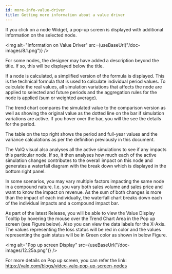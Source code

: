 ```yaml
---
id: more-info-value-driver
title: Getting more information about a value driver
---
```



If you click on a node Widget, a pop-up screen is displayed with
additional information on the selected node.

<img
  alt="Information on Value Driver"
  src={useBaseUrl("/doc-images/8.1.png")}
/>

For some nodes, the designer may have added a description beyond the
title. If so, this will be displayed below the title.

If a node is calculated, a simplified version of the formula is
displayed. This is the technical formula that is used to calculate
individual period values. To calculate the real values, all simulation
variations that affects the node are applied to selected and future
periods and the aggregation rules for the node is applied (sum or
weighted average).

The trend chart compares the simulated value to the comparison version
as well as showing the original value as the dotted line on the bar if
simulation variations are active. If you hover over the bar, you will
the see the details for the period.

The table on the top right shows the period and full-year values and the
variance calculations as per the definition previously in this document.

The ValQ visual also analyses all the active simulations to see
if any impacts this particular node. If so, it then analyses how much
each of the active simulation changes contributes to the overall impact
on this node and generates a waterfall diagram with the break down which
is displayed in the bottom right panel.

In some scenarios, you may vary multiple factors impacting the same node
in a compound nature. I.e. you vary both sales volume and sales price
and want to know the impact on revenue. As the sum of both changes is
more than the impact of each individually, the waterfall chart breaks
down each of the individual impacts and a compound impact bar.

As part of the latest Release, you will be able to view the Value
Display Tooltip by hovering the mouse over the Trend Chart Area in the
Pop up screen (see Figure below). Also you can view the data labels for
the X-Axis. The values representing the loss status will be red in color
and the values representing the gain status will be in Green color as
shown in below Figure.

<img alt="Pop up screen Display" src={useBaseUrl("/doc-images/12.25a.png")} />

For more details on Pop up screen, you can refer the link:
<https://valq.com/blogs/video-valq-pop-up-screen-nodes>
